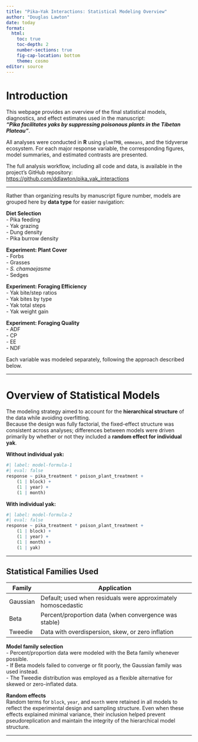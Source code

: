```yaml
---
title: "Pika–Yak Interactions: Statistical Modeling Overview"
author: "Douglas Lawton"
date: today
format:
  html:
    toc: true
    toc-depth: 2
    number-sections: true
    fig-cap-location: bottom
    theme: cosmo
editor: source
---
```


# Introduction

This webpage provides an overview of the final statistical models, diagnostics, and effect estimates used in the manuscript:  
***"Pika facilitates yaks by suppressing poisonous plants in the Tibetan Plateau"***.  

All analyses were conducted in **R** using `glmmTMB`, `emmeans`, and the tidyverse ecosystem. For each major response variable, the corresponding figures, model summaries, and estimated contrasts are presented.  

The full analysis workflow, including all code and data, is available in the project’s GitHub repository:  
<https://github.com/ddlawton/pika_yak_interactions>

---

Rather than organizing results by manuscript figure number, models are grouped here by **data type** for easier navigation:

**Diet Selection**  
- Pika feeding  
- Yak grazing  
- Dung density  
- Pika burrow density  

**Experiment: Plant Cover**  
- Forbs  
- Grasses  
- *S. chamaejasme*  
- Sedges  

**Experiment: Foraging Efficiency**  
- Yak bite/step ratios  
- Yak bites by type  
- Yak total steps  
- Yak weight gain  

**Experiment: Foraging Quality**  
- ADF  
- CP  
- EE  
- NDF  

Each variable was modeled separately, following the approach described below.

---

# Overview of Statistical Models

The modeling strategy aimed to account for the **hierarchical structure** of the data while avoiding overfitting.  
Because the design was fully factorial, the fixed-effect structure was consistent across analyses; differences between models were driven primarily by whether or not they included a **random effect for individual yak**.

**Without individual yak:**

```r
#| label: model-formula-1
#| eval: false
response ~ pika_treatment * poison_plant_treatment +
    (1 | block) + 
    (1 | year) + 
    (1 | month)
```

**With individual yak:**

```r
#| label: model-formula-2
#| eval: false
response ~ pika_treatment * poison_plant_treatment +
    (1 | block) + 
    (1 | year) + 
    (1 | month) + 
    (1 | yak)
```

---

## Statistical Families Used

| Family   | Application                                           |
|----------|-------------------------------------------------------|
| Gaussian | Default; used when residuals were approximately homoscedastic |
| Beta     | Percent/proportion data (when convergence was stable) |
| Tweedie  | Data with overdispersion, skew, or zero inflation      |

**Model family selection**  
- Percent/proportion data were modeled with the Beta family whenever possible.  
- If Beta models failed to converge or fit poorly, the Gaussian family was used instead.  
- The Tweedie distribution was employed as a flexible alternative for skewed or zero-inflated data.  

**Random effects**  
Random terms for `block`, `year`, and `month` were retained in all models to reflect the experimental design and sampling structure. Even when these effects explained minimal variance, their inclusion helped prevent pseudoreplication and maintain the integrity of the hierarchical model structure.

---
